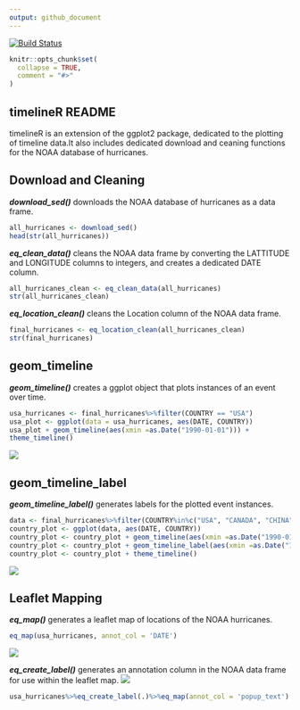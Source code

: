 ```yaml
---
output: github_document
---
```


<!-- README.md is generated from README.Rmd. Please edit that file -->
[![Build Status](https://travis-ci.com/seewilds/timelineR.svg?branch=master)](https://travis-ci.com/seewilds/timelineR)

```r
knitr::opts_chunk$set(
  collapse = TRUE,
  comment = "#>"
)
```

## timelineR README

timelineR is an extension of the ggplot2 package, dedicated to the plotting of timeline data.It also includes dedicated download and ceaning functions for the NOAA database of hurricanes.

## Download and Cleaning

***download_sed()*** downloads the NOAA database of hurricanes as a data frame.

```r
all_hurricanes <- download_sed()
head(str(all_hurricanes))
```

***eq_clean_data()*** cleans the NOAA data frame by converting the LATTITUDE and LONGITUDE columns to integers, and creates a dedicated DATE column.

```r
all_hurricanes_clean <- eq_clean_data(all_hurricanes)
str(all_hurricanes_clean)
```

***eq_location_clean()*** cleans the Location column of the NOAA data frame.

```r
final_hurricanes <- eq_location_clean(all_hurricanes_clean)
str(final_hurricanes)
```

## geom_timeline

***geom_timeline()*** creates a ggplot object that plots instances of an event
over time.

```r
usa_hurricanes <- final_hurricanes%>%filter(COUNTRY == "USA")
usa_plot <- ggplot(data = usa_hurricanes, aes(DATE, COUNTRY)) 
usa_plot + geom_timeline(aes(xmin =as.Date("1990-01-01"))) +
theme_timeline()
```
![](figures/geom_timeline_pic.png)

## geom_timeline_label

***geom_timeline_label()*** generates labels for the plotted event instances.

```r
data <- final_hurricanes%>%filter(COUNTRY%in%c("USA", "CANADA", "CHINA", "INDIA"))
country_plot <- ggplot(data, aes(DATE, COUNTRY)) 
country_plot <- country_plot + geom_timeline(aes(xmin =as.Date("1990-01-01"), size = EQ_PRIMARY, fill = TOTAL_DEATHS)) 
country_plot <- country_plot + geom_timeline_label(aes(xmin =as.Date("1990-01-01"), label = LOCATION_NAME, n_max = 10, n_max_arrange = EQ_PRIMARY))
country_plot <- country_plot + theme_timeline()
```
![](figures/geom_timeline_label_pic.png)

## Leaflet Mapping

***eq_map()*** generates a leaflet map of locations of the NOAA hurricanes.

```r
eq_map(usa_hurricanes, annot_col = 'DATE')
```
![](figures/eq_map_pic.png)

***eq_create_label()*** generates an annotation column in the NOAA data frame
for use within the leaflet map.
![](figures/eq_map_label_pic.png)


```r
usa_hurricanes%>%eq_create_label(.)%>%eq_map(annot_col = 'popup_text')
```